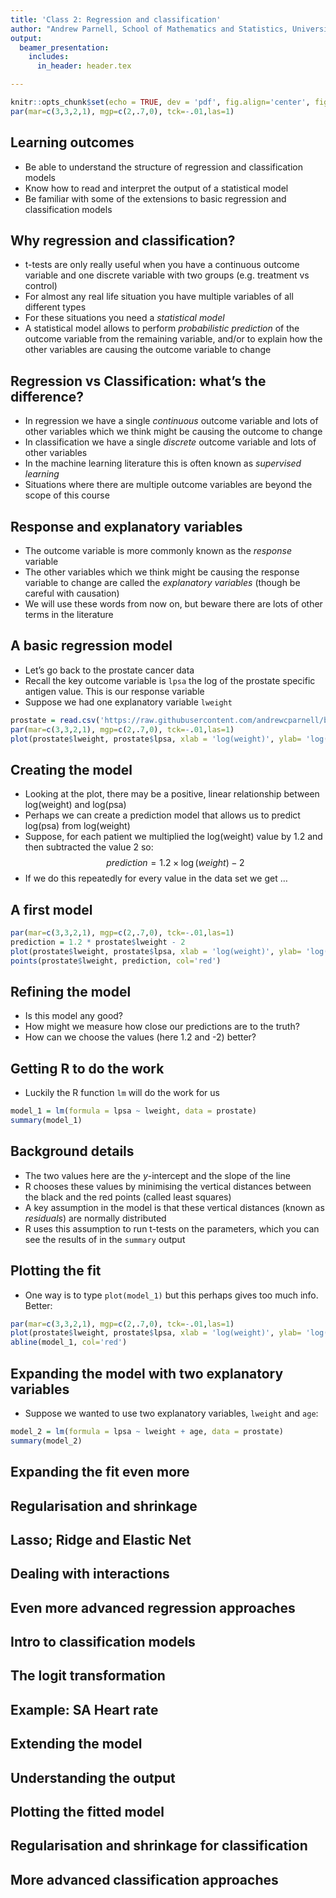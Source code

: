 ```yaml
---
title: 'Class 2: Regression and classification'
author: "Andrew Parnell, School of Mathematics and Statistics, University College Dublin"
output:
  beamer_presentation:
    includes:
      in_header: header.tex

---
```


```r
knitr::opts_chunk$set(echo = TRUE, dev = 'pdf', fig.align='center', fig.width= 5, fig.height=3.5, global.par=TRUE)
par(mar=c(3,3,2,1), mgp=c(2,.7,0), tck=-.01,las=1)
```

## Learning outcomes

- Be able to understand the structure of regression and classification models
- Know how to read and interpret the output of a statistical model
- Be familiar with some of the extensions to basic regression and classification models

## Why regression and classification?

- t-tests are only really useful when you have a continuous outcome variable and one discrete variable with two  groups (e.g. treatment vs control)
- For almost any real life situation you have multiple variables of all different types 
- For these situations you need a _statistical model_
- A statistical model allows to perform _probabilistic prediction_ of the outcome variable from the remaining variable, and/or to explain how the other variables are causing the outcome variable to change

## Regression vs Classification: what’s the difference?

- In regression we have a single _continuous_ outcome variable and lots of other variables which we think might be causing the outcome to change
- In classification we have a single _discrete_ outcome variable and lots of other variables
- In the machine learning literature this is often known as _supervised learning_
- Situations where there are multiple outcome variables are beyond the scope of this course

## Response and explanatory variables

- The outcome variable is more commonly known as the _response_ variable
- The other variables which we think might be causing the response variable to change are called the _explanatory variables_ (though be careful with causation)
- We will use these words from now on, but beware there are lots of other terms in the literature

## A basic regression model

- Let's go back to the prostate cancer data
- Recall the key outcome variable is `lpsa` the log of the prostate specific antigen value. This is our response variable
- Suppose we had one explanatory variable `lweight`
```r
prostate = read.csv('https://raw.githubusercontent.com/andrewcparnell/bio_course/master/code/prostate.csv')
par(mar=c(3,3,2,1), mgp=c(2,.7,0), tck=-.01,las=1)
plot(prostate$lweight, prostate$lpsa, xlab = 'log(weight)', ylab= 'log(psa)')
```

## Creating the model

- Looking at the plot, there may be a positive, linear relationship between log(weight) and log(psa)
- Perhaps we can create a prediction model that allows us to predict log(psa) from log(weight)
- Suppose, for each patient we multiplied the log(weight) value by 1.2 and then subtracted the value 2 so:
$$prediction = 1.2 \times \log(weight) - 2$$
- If we do this repeatedly for every value in the data set we get ...

## A first model

```r
par(mar=c(3,3,2,1), mgp=c(2,.7,0), tck=-.01,las=1)
prediction = 1.2 * prostate$lweight - 2
plot(prostate$lweight, prostate$lpsa, xlab = 'log(weight)', ylab= 'log(psa)')
points(prostate$lweight, prediction, col='red')
```

## Refining the model

- Is this model any good? 
- How might we measure how close our predictions are to the truth? 
- How can we choose the values (here 1.2 and -2) better?

## Getting R to do the work

- Luckily the R function `lm` will do the work for us
```r
model_1 = lm(formula = lpsa ~ lweight, data = prostate)
summary(model_1)
```

## Background details

- The two values here are the $y$-intercept and the slope of the line
- R chooses these values by minimising the vertical distances between the black and the red points (called least squares)
- A key assumption in the model is that these vertical distances (known as _residuals_) are normally distributed
- R uses this assumption to run t-tests on the parameters, which you can see the results of in the `summary` output

## Plotting the fit

- One way is to type `plot(model_1)` but this perhaps gives too much info. Better:
```r
par(mar=c(3,3,2,1), mgp=c(2,.7,0), tck=-.01,las=1)
plot(prostate$lweight, prostate$lpsa, xlab = 'log(weight)', ylab= 'log(psa)')
abline(model_1, col='red')
```

## Expanding the model with two explanatory variables

- Suppose we wanted to use two explanatory variables, `lweight` and `age`:
```r
model_2 = lm(formula = lpsa ~ lweight + age, data = prostate)
summary(model_2)
```

## Expanding the fit even more



## Regularisation and shrinkage
## Lasso; Ridge and Elastic Net
## Dealing with interactions
## Even more advanced regression approaches
## Intro to classification models
## The logit transformation
## Example: SA Heart rate
## Extending the model
## Understanding the output
## Plotting the fitted model
## Regularisation and shrinkage for classification
## More advanced classification approaches